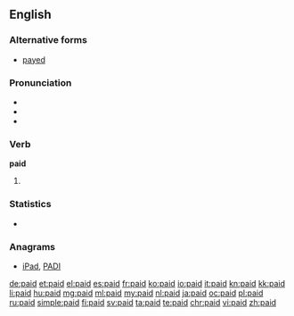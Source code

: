 ==English==

===Alternative forms===
* [[payed]] {{qualifier|archaic}}

===Pronunciation===
* {{IPA|/ˈpeɪd/}}
* {{audio|en-us-paid.ogg|Audio (US)}}
* {{rhymes|eɪd}}

===Verb===
'''paid'''

# {{en-past of|pay}}

===Statistics===
* {{rank|brother|I've|longer|476|paid|art|neither|suddenly}}

===Anagrams===
* [[iPad#English|iPad]], [[PADI#English|PADI]]

[[de:paid]]
[[et:paid]]
[[el:paid]]
[[es:paid]]
[[fr:paid]]
[[ko:paid]]
[[io:paid]]
[[it:paid]]
[[kn:paid]]
[[kk:paid]]
[[li:paid]]
[[hu:paid]]
[[mg:paid]]
[[ml:paid]]
[[my:paid]]
[[nl:paid]]
[[ja:paid]]
[[oc:paid]]
[[pl:paid]]
[[ru:paid]]
[[simple:paid]]
[[fi:paid]]
[[sv:paid]]
[[ta:paid]]
[[te:paid]]
[[chr:paid]]
[[vi:paid]]
[[zh:paid]]
